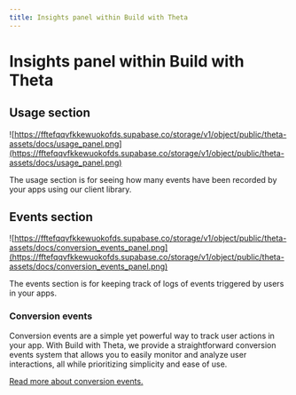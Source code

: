 ```yaml
---
title: Insights panel within Build with Theta
---
```


# Insights panel within Build with Theta

## Usage section

![https://fftefqqvfkkewuokofds.supabase.co/storage/v1/object/public/theta-assets/docs/usage_panel.png](https://fftefqqvfkkewuokofds.supabase.co/storage/v1/object/public/theta-assets/docs/usage_panel.png)

The usage section is for seeing how many events have been recorded by your apps using our client library.

## Events section

![https://fftefqqvfkkewuokofds.supabase.co/storage/v1/object/public/theta-assets/docs/conversion_events_panel.png](https://fftefqqvfkkewuokofds.supabase.co/storage/v1/object/public/theta-assets/docs/conversion_events_panel.png)

The events section is for keeping track of logs of events triggered by users in your apps.

### Conversion events

Conversion events are a simple yet powerful way to track user actions in your app. With Build with Theta, we provide a straightforward conversion events system that allows you to easily monitor and analyze user interactions, all while prioritizing simplicity and ease of use.

[Read more about conversion events.](https://docs.buildwiththeta.com/en/studio/conversion_events)
